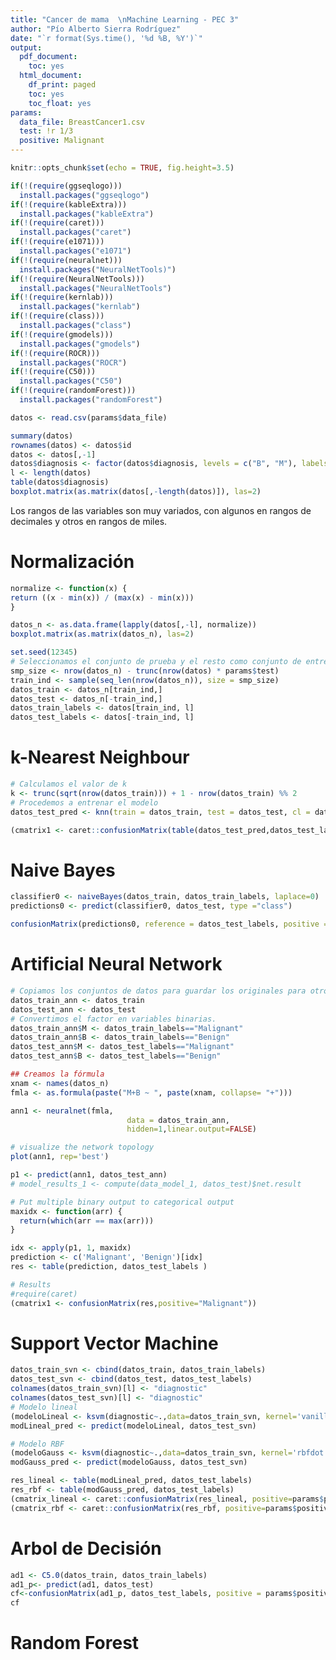```yaml
---
title: "Cancer de mama  \nMachine Learning - PEC 3"
author: "Pío Alberto Sierra Rodríguez"
date: "`r format(Sys.time(), '%d %B, %Y')`"
output:
  pdf_document:
    toc: yes
  html_document:
    df_print: paged
    toc: yes
    toc_float: yes
params:
  data_file: BreastCancer1.csv
  test: !r 1/3
  positive: Malignant
---
```


```r
knitr::opts_chunk$set(echo = TRUE, fig.height=3.5) 
```

```r
if(!(require(ggseqlogo)))
  install.packages("ggseqlogo")
if(!(require(kableExtra)))
  install.packages("kableExtra")
if(!(require(caret)))
  install.packages("caret")
if(!(require(e1071)))
  install.packages("e1071")
if(!(require(neuralnet)))
  install.packages("NeuralNetTools)")
if(!(require(NeuralNetTools)))
  install.packages("NeuralNetTools")
if(!(require(kernlab)))
  install.packages("kernlab")
if(!(require(class)))
  install.packages("class")
if(!(require(gmodels)))
  install.packages("gmodels")
if(!(require(ROCR)))
  install.packages("ROCR")
if(!(require(C50)))
  install.packages("C50")
if(!(require(randomForest)))
  install.packages("randomForest")
```

```r
datos <- read.csv(params$data_file)
```

```r
summary(datos)
rownames(datos) <- datos$id
datos <- datos[,-1]
datos$diagnosis <- factor(datos$diagnosis, levels = c("B", "M"), labels = c("Benign", "Malignant"))
l <- length(datos)
table(datos$diagnosis)
boxplot.matrix(as.matrix(datos[,-length(datos)]), las=2)


```

Los rangos de las variables son muy variados, con algunos en rangos de decimales y otros en rangos de miles.

# Normalización

```r
normalize <- function(x) {
return ((x - min(x)) / (max(x) - min(x)))
}

datos_n <- as.data.frame(lapply(datos[,-l], normalize))
boxplot.matrix(as.matrix(datos_n), las=2)
```

```r
set.seed(12345)
# Seleccionamos el conjunto de prueba y el resto como conjunto de entrenamiento
smp_size <- nrow(datos_n) - trunc(nrow(datos) * params$test)
train_ind <- sample(seq_len(nrow(datos_n)), size = smp_size)
datos_train <- datos_n[train_ind,]
datos_test <- datos_n[-train_ind,]
datos_train_labels <- datos[train_ind, l]
datos_test_labels <- datos[-train_ind, l]


```

# k-Nearest Neighbour

```r
# Calculamos el valor de k
k <- trunc(sqrt(nrow(datos_train))) + 1 - nrow(datos_train) %% 2
# Procedemos a entrenar el modelo
datos_test_pred <- knn(train = datos_train, test = datos_test, cl = datos_train_labels, k = k)
```

```r
(cmatrix1 <- caret::confusionMatrix(table(datos_test_pred,datos_test_labels),positive=params$positive))
```

# Naive Bayes

```r
classifier0 <- naiveBayes(datos_train, datos_train_labels, laplace=0)
predictions0 <- predict(classifier0, datos_test, type ="class")
```
```r
confusionMatrix(predictions0, reference = datos_test_labels, positive = params$positive)
```

# Artificial Neural Network

```r
# Copiamos los conjuntos de datos para guardar los originales para otros métodos.
datos_train_ann <- datos_train
datos_test_ann <- datos_test
# Convertimos el factor en variables binarias.
datos_train_ann$M <- datos_train_labels=="Malignant"
datos_train_ann$B <- datos_train_labels=="Benign"
datos_test_ann$M <- datos_test_labels=="Malignant"
datos_test_ann$B <- datos_test_labels=="Benign"
```

```r
## Creamos la fórmula
xnam <- names(datos_n)
fmla <- as.formula(paste("M+B ~ ", paste(xnam, collapse= "+")))
```
```r
ann1 <- neuralnet(fmla,
                          data = datos_train_ann,
                          hidden=1,linear.output=FALSE)

# visualize the network topology
plot(ann1, rep='best')
```

```r
p1 <- predict(ann1, datos_test_ann)
# model_results_1 <- compute(data_model_1, datos_test)$net.result

# Put multiple binary output to categorical output
maxidx <- function(arr) {
  return(which(arr == max(arr)))
}

idx <- apply(p1, 1, maxidx)
prediction <- c('Malignant', 'Benign')[idx]
res <- table(prediction, datos_test_labels )

# Results
#require(caret)
(cmatrix1 <- confusionMatrix(res,positive="Malignant"))
```


# Support Vector Machine

```r
datos_train_svn <- cbind(datos_train, datos_train_labels)
datos_test_svn <- cbind(datos_test, datos_test_labels)
colnames(datos_train_svn)[l] <- "diagnostic"
colnames(datos_test_svn)[l] <- "diagnostic"
# Modelo lineal
(modeloLineal <- ksvm(diagnostic~.,data=datos_train_svn, kernel='vanilladot'))
modLineal_pred <- predict(modeloLineal, datos_test_svn)

# Modelo RBF
(modeloGauss <- ksvm(diagnostic~.,data=datos_train_svn, kernel='rbfdot'))
modGauss_pred <- predict(modeloGauss, datos_test_svn)

```

```r
res_lineal <- table(modLineal_pred, datos_test_labels)
res_rbf <- table(modGauss_pred, datos_test_labels)
(cmatrix_lineal <- caret::confusionMatrix(res_lineal, positive=params$positive))
(cmatrix_rbf <- caret::confusionMatrix(res_rbf, positive=params$positive))
```


# Arbol de Decisión

```r
ad1 <- C5.0(datos_train, datos_train_labels)
ad1_p<- predict(ad1, datos_test)
cf<-confusionMatrix(ad1_p, datos_test_labels, positive = params$positive)
cf

```

# Random Forest



